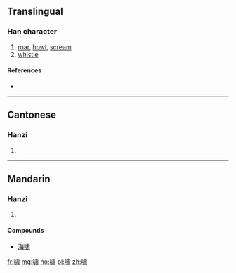 {{also|嘯}}
==Translingual==

===Han character===
{{Han char|rn=30|rad=口|as=08|sn=11|four=|canj=口中X (RLX), X口中X (XRLX)|ids=⿰[[口]][[肃]]}}

# [[roar]], [[howl]], [[scream]]
# [[whistle]]

====References====
* {{Han ref|kx=0196.261|hdz=10647.030|uh=5578|ud=21880}}

----

==Cantonese==

===Hanzi===
{{yue-hanzi|jyut=siu3|y=siu3|tra=嘯}}

# {{defn|lang=yue|sort=口08}}

----

==Mandarin==

===Hanzi===
{{cmn-hanzi|tra=嘯|pin=[[xiào]] ([[xiao4]]), [[kā]] ([[ka1]])|wg=hsiao<sup>4</sup>, k'a<sup>1</sup>}}

# {{defn|lang=cmn|sort=口08}}

====Compounds====
* [[海啸]]

[[fr:啸]]
[[mg:啸]]
[[no:啸]]
[[pl:啸]]
[[zh:啸]]
